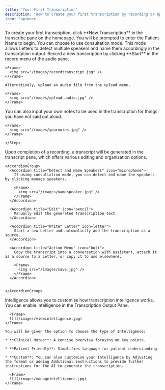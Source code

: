 ```yaml
---
title: 'Your First Transcription'
description: 'How to create your first transcription by recording or uploading audio.'
icon: 'spinner'
---
```


<Steps>
  <Step title="Transcription Setup">
    To create your first transcription, click **New Transcription** in the transcribe pane on the homepage. You will be prompted to enter the Patient Name to begin.
  </Step>

  <Step title="Consultation Mode">
    You can choose to use consultation mode. This mode allows Letters to detect multiple speakers and name them accordingly in the transcription output.
  </Step>

  <Step title="Record and Upload Audio">
    Record a new transcription by clicking **Start** in the record menu of the audio pane.

    <Frame>
      <img src="/images/recordtranscript.jpg" />
    </Frame>

    Alternatively, upload an audio file from the upload menu.

    <Frame>
      <img src="/images/upload audio.jpg" />
    </Frame>
  </Step>

  <Step title="Your Notes">
    You can also input your own notes to be used in the transcription for things you have not said out aloud. 

    <Frame>
      <img src="/images/yournotes.jpg" />
    </Frame>

    </Step>

  <Step title="Transcription Generated">
    Upon completion of a recording, a transcript will be generated in the transcript pane, which offers various editing and organisation options.

    <AccordionGroup>
      <Accordion title="Detect and Name Speakers" icon="microphone">
        If using consultation mode, you can detect and name the speakers by clicking manage speakers.

        <Frame>
          <img src="/images/namespeaker.jpg" />
        </Frame>
      </Accordion>

      <Accordion title="Edit" icon="pencil">
        Manually edit the generated transcription text.
      </Accordion>

      <Accordion title="Write" Letter" icon=letter">
        Start a new Letter and automaticlly add the transcription as a source.
      </Accordion>

      <Accordion title="Action Menu" icon="bolt">
        Copy the transcript into a conversation with Assistant, attach it as a source to a Letter, or copy it to use elsewhere.

        <Frame>
          <img src="/images/save.jpg" />
        </Frame>
      </Accordion>

      
    </AccordionGroup>
  </Step>

  <Step title="Intelligence">
    Intelligence allows you to customise how transcription intelligence works. You can enable intelligence in the Transcription Output Pane.&#x20;

      <Frame>
      ![](/images/viewintelligence.jpg)
    </Frame>

    You will be given the option to choose the type of Intelligence:

    * **Clinical Notes**: A concise overview focusing on key points.

    * **Patient-Friendly**: Simplifies language for patient understanding.

    * **Custom**: You can also customise your Intelligence by Adjusting the format or adding Additional instructions to provide further instructions for the AI to generate the transcription.

      <Frame>
      ![](/images/manageintelligence.jpg)
    </Frame>

  
    

  
  </Step>
</Steps>